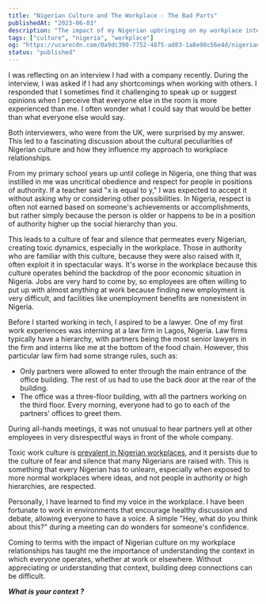 ```yaml
---
title: "Nigerian Culture and The Workplace - The Bad Parts"
publishedAt: "2023-06-03"
description: "The impact of my Nigerian upbringing on my workplace interactions."
tags: ["culture", "nigeria", "workplace"]
og: "https://ucarecdn.com/0a9dc390-7752-4875-ad83-1a8e98c56e4d/nigeriancultureandtheworkplace.png"
status: "published"
---
```


I was reflecting on an interview I had with a company recently. During the interview, I was asked if I had any shortcomings when working with others. I responded that I sometimes find it challenging to speak up or suggest opinions when I perceive that everyone else in the room is more experienced than me. I often wonder what I could say that would be better than what everyone else would say.

Both interviewers, who were from the UK, were surprised by my answer. This led to a fascinating discussion about the cultural peculiarities of Nigerian culture and how they influence my approach to workplace relationships.

From my primary school years up until college in Nigeria, one thing that was instilled in me was uncritical obedience and respect for people in positions of authority. If a teacher said "x is equal to y," I was expected to accept it without asking why or considering other possibilities. In Nigeria, respect is often not earned based on someone's achievements or accomplishments, but rather simply because the person is older or happens to be in a position of authority higher up the social hierarchy than you.

This leads to a culture of fear and silence that permeates every Nigerian, creating toxic dynamics, especially in the workplace. Those in authority who are familiar with this culture, because they were also raised with it, often exploit it in spectacular ways. It's worse in the workplace because this culture operates behind the backdrop of the poor economic situation in Nigeria. Jobs are very hard to come by, so employees are often willing to put up with almost anything at work because finding new employment is very difficult, and facilities like unemployment benefits are nonexistent in Nigeria.

Before I started working in tech, I aspired to be a lawyer. One of my first work experiences was interning at a law firm in Lagos, Nigeria. Law firms typically have a hierarchy, with partners being the most senior lawyers in the firm and interns like me at the bottom of the food chain. However, this particular law firm had some strange rules, such as:

- Only partners were allowed to enter through the main entrance of the office building. The rest of us had to use the back door at the rear of the building.
- The office was a three-floor building, with all the partners working on the third floor. Every morning, everyone had to go to each of the partners' offices to greet them.

During all-hands meetings, it was not unusual to hear partners yell at other employees in very disrespectful ways in front of the whole company.

Toxic work culture is [prevalent in Nigerian workplaces](https://www.zikoko.com/life/i-was-used-to-being-silenced-nigerians-on-life-after-leaving-their-toxic-workplaces/), and it persists due to the culture of fear and silence that many Nigerians are raised with. This is something that every Nigerian has to unlearn, especially when exposed to more normal workplaces where ideas, and not people in authority or high hierarchies, are respected.

Personally, I have learned to find my voice in the workplace. I have been fortunate to work in environments that encourage healthy discussion and debate, allowing everyone to have a voice. A simple "Hey, what do you think about this?" during a meeting can do wonders for someone's confidence.

Coming to terms with the impact of Nigerian culture on my workplace relationships has taught me the importance of understanding the context in which everyone operates, whether at work or elsewhere. Without appreciating or understanding that context, building deep connections can be difficult.

_**What is your context ?**_
